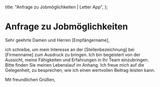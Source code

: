   title: "Anfrage zu Jobmöglichkeiten | Letter App",
};

# Anfrage zu Jobmöglichkeiten

Sehr geehrte Damen und Herren [Empfängername],

ich schreibe, um mein Interesse an der [Stellenbezeichnung] bei [Firmenname] zum Ausdruck zu bringen. Ich bin begeistert von der Aussicht, meine Fähigkeiten und Erfahrungen in Ihr Team einzubringen. Bitte finden Sie meinen Lebenslauf im Anhang. Ich freue mich auf die Gelegenheit, zu besprechen, wie ich einen wertvollen Beitrag leisten kann.

Mit freundlichen Grüßen,
